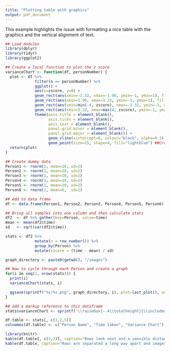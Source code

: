 ```yaml
---
title: "Plotting table with graphics"
output: pdf_document
---
```


This example highlights the issue with formatting a nice table with the graphics and the vertical alignment of text.

```r
## Load modules
library(dplyr)
library(tidyr)
library(ggplot2)

## Create a local function to plot the z score
varianceChart <- function(df, personNumber) {
  plot <- df %>%
             filter(n == personNumber) %>%
             ggplot() +
             aes(x=zscore, y=0) +
             geom_rect(aes(xmin=-3.32, xmax=-1.96, ymin=-1, ymax=1), fill="orange2", alpha=0.8) + 
             geom_rect(aes(xmin=1.96, xmax=3.32, ymin=-1, ymax=1), fill="olivedrab3", alpha=0.8) +
             geom_rect(aes(xmin=min(-4, zscore), xmax=-3.32, ymin=-1, ymax=1), fill="orangered3") + 
             geom_rect(aes(xmin=3.32, xmax=max(4, zscore), ymin=-1, ymax=1), fill="chartreuse4") +
             theme(axis.title = element_blank(), 
                   axis.ticks = element_blank(), 
                   axis.text = element_blank(),
                   panel.grid.minor = element_blank(),
                   panel.grid.major = element_blank()) +
                   geom_vline(xintercept=0, colour="black", alpha=0.3) +
                   geom_point(size=15, shape=4, fill="lightblue") ##Cross looks better than diamond
  return(plot)
}

## Create dummy data
Person1 <- rnorm(1, mean=10, sd=2) 
Person2 <- rnorm(1, mean=10, sd=2)
Person3 <- rnorm(1, mean=10, sd=2)
Person4 <- rnorm(1, mean=10, sd=2) 
Person5 <- rnorm(1, mean=10, sd=2) 
Person6 <- rnorm(1, mean=6,  sd=1) 

## Add to data frame
df <- data.frame(Person1, Person2, Person3, Person4, Person5, Person6)

## Bring all samples into one column and then calculate stats
df2  <- df %>% gather(key=Person, value=time)
mean <- mean(df2$time)
sd   <- sqrt(var(df2$time))

stats <- df2 %>%
             mutate(n = row_number()) %>%
             group_by(Person) %>%
             mutate(zscore = (time - mean) / sd)

graph_directory <- paste0(getwd(), "/images")

## Now to cycle through each Person and create a graph
for(i in seq(1, nrow(stats))) {
  print(i)
  varianceChart(stats, i)

  ggsave(sprintf("%s/%s.png", graph_directory, i), plot=last_plot(), units="mm", width=100, height=20, dpi=1200)
}

## add a markup reference to this dataframe
stats$varianceChart <- sprintf('\\raisebox{-.4\\totalheight}{\\includegraphics[width=0.2\\textwidth, height=20mm]{%s/%s.png}}', graph_directory, stats$n) 

df.table <- stats[, c(1,2,5)]
colnames(df.table) <- c("Person Name", "Time taken", "Variance Chart")
```


```r
library(knitr)
kable(df.table[, c(1,2)], caption="Rows look neat and a sensible distance apart")
kable(df.table, caption="Rows are separated a long way apart and images and text are misaligned")
```
